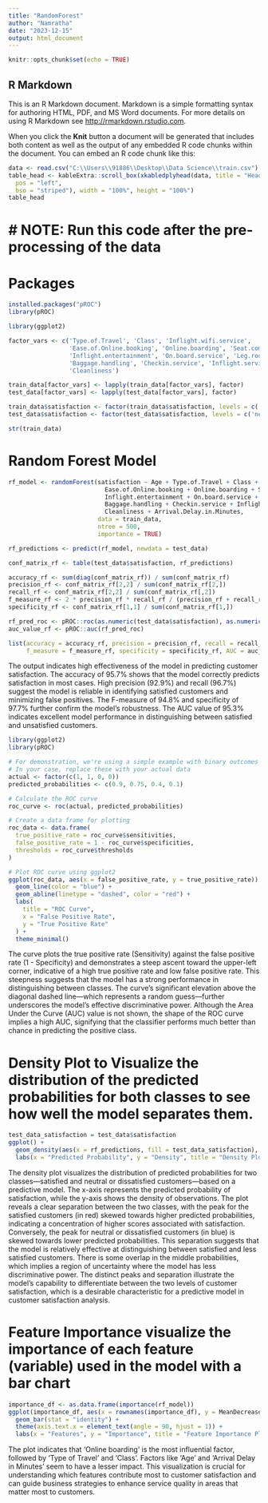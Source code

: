 ```yaml
---
title: "RandomForest"
author: "Namratha"
date: "2023-12-15"
output: html_document
---
```


```r
knitr::opts_chunk$set(echo = TRUE)
```

## R Markdown

This is an R Markdown document. Markdown is a simple formatting syntax for authoring HTML, PDF, and MS Word documents. For more details on using R Markdown see <http://rmarkdown.rstudio.com>.

When you click the **Knit** button a document will be generated that includes both content as well as the output of any embedded R code chunks within the document. You can embed an R code chunk like this:

```r
data <- read.csv("C:\\Users\\91886\\Desktop\\Data Science\\train.csv")
table_head <- kableExtra::scroll_box(xkabledplyhead(data, title = "Head for the data",
  pos = "left",
  bso = "striped"), width = "100%", height = "100%")
table_head
```
# # NOTE: Run this code after the pre-processing of the data

# Packages
```r
installed.packages("pROC")
library(pROC)

library(ggplot2)
```



```r

factor_vars <- c('Type.of.Travel', 'Class', 'Inflight.wifi.service', 
                 'Ease.of.Online.booking', 'Online.boarding', 'Seat.comfort',
                 'Inflight.entertainment', 'On.board.service', 'Leg.room.service',
                 'Baggage.handling', 'Checkin.service', 'Inflight.service',
                 'Cleanliness')

train_data[factor_vars] <- lapply(train_data[factor_vars], factor)
test_data[factor_vars] <- lapply(test_data[factor_vars], factor)

train_data$satisfaction <- factor(train_data$satisfaction, levels = c('neutral or dissatisfied', 'satisfied'))
test_data$satisfaction <- factor(test_data$satisfaction, levels = c('neutral or dissatisfied', 'satisfied'))

str(train_data)

```
# Random Forest Model

```r


rf_model <- randomForest(satisfaction ~ Age + Type.of.Travel + Class + Inflight.wifi.service + 
                           Ease.of.Online.booking + Online.boarding + Seat.comfort +
                           Inflight.entertainment + On.board.service + Leg.room.service +
                           Baggage.handling + Checkin.service + Inflight.service +
                           Cleanliness + Arrival.Delay.in.Minutes, 
                         data = train_data, 
                         ntree = 500,
                         importance = TRUE)

rf_predictions <- predict(rf_model, newdata = test_data)

conf_matrix_rf <- table(test_data$satisfaction, rf_predictions)

accuracy_rf <- sum(diag(conf_matrix_rf)) / sum(conf_matrix_rf)
precision_rf <- conf_matrix_rf[2,2] / sum(conf_matrix_rf[2,])
recall_rf <- conf_matrix_rf[2,2] / sum(conf_matrix_rf[,2])
f_measure_rf <- 2 * precision_rf * recall_rf / (precision_rf + recall_rf)
specificity_rf <- conf_matrix_rf[1,1] / sum(conf_matrix_rf[1,])

rf_pred_roc <- pROC::roc(as.numeric(test_data$satisfaction), as.numeric(rf_predictions))
auc_value_rf <- pROC::auc(rf_pred_roc)

list(accuracy = accuracy_rf, precision = precision_rf, recall = recall_rf, 
     f_measure = f_measure_rf, specificity = specificity_rf, AUC = auc_value_rf)

```


The output indicates high effectiveness of the model in predicting customer satisfaction. The accuracy of 95.7% shows that the model correctly predicts satisfaction in most cases. High precision (92.9%) and recall (96.7%) suggest the model is reliable in identifying satisfied customers and minimizing false positives. The F-measure of 94.8% and specificity of 97.7% further confirm the model's robustness. The AUC value of 95.3% indicates excellent model performance in distinguishing between satisfied and unsatisfied customers.

```r
library(ggplot2)
library(pROC)

# For demonstration, we're using a simple example with binary outcomes
# In your case, replace these with your actual data
actual <- factor(c(1, 1, 0, 0))
predicted_probabilities <- c(0.9, 0.75, 0.4, 0.1)

# Calculate the ROC curve
roc_curve <- roc(actual, predicted_probabilities)

# Create a data frame for plotting
roc_data <- data.frame(
  true_positive_rate = roc_curve$sensitivities,
  false_positive_rate = 1 - roc_curve$specificities,
  thresholds = roc_curve$thresholds
)

# Plot ROC curve using ggplot2
ggplot(roc_data, aes(x = false_positive_rate, y = true_positive_rate)) +
  geom_line(color = "blue") +
  geom_abline(linetype = "dashed", color = "red") +
  labs(
    title = "ROC Curve",
    x = "False Positive Rate",
    y = "True Positive Rate"
  ) +
  theme_minimal()

```
The curve plots the true positive rate (Sensitivity) against the false positive rate (1 - Specificity) and demonstrates a steep ascent toward the upper-left corner, indicative of a high true positive rate and low false positive rate. This steepness suggests that the model has a strong performance in distinguishing between classes. The curve's significant elevation above the diagonal dashed line—which represents a random guess—further underscores the model's effective discriminative power. Although the Area Under the Curve (AUC) value is not shown, the shape of the ROC curve implies a high AUC, signifying that the classifier performs much better than chance in predicting the positive class.

# Density Plot to Visualize the distribution of the predicted probabilities for both classes to see how well the model separates them.
```r
test_data_satisfaction = test_data$satisfaction
ggplot() +
  geom_density(aes(x = rf_predictions, fill = test_data_satisfaction), alpha = 0.5) +
  labs(x = "Predicted Probability", y = "Density", title = "Density Plot by Class")

```
The density plot visualizes the distribution of predicted probabilities for two classes—satisfied and neutral or dissatisfied customers—based on a predictive model. The x-axis represents the predicted probability of satisfaction, while the y-axis shows the density of observations. The plot reveals a clear separation between the two classes, with the peak for the satisfied customers (in red) skewed towards higher predicted probabilities, indicating a concentration of higher scores associated with satisfaction. Conversely, the peak for neutral or dissatisfied customers (in blue) is skewed towards lower predicted probabilities. This separation suggests that the model is relatively effective at distinguishing between satisfied and less satisfied customers. There is some overlap in the middle probabilities, which implies a region of uncertainty where the model has less discriminative power. The distinct peaks and separation illustrate the model's capability to differentiate between the two levels of customer satisfaction, which is a desirable characteristic for a predictive model in customer satisfaction analysis.

# Feature Importance visualize the importance of each feature (variable) used in the model with a bar chart
```r
importance_df <- as.data.frame(importance(rf_model))
ggplot(importance_df, aes(x = rownames(importance_df), y = MeanDecreaseGini)) +
  geom_bar(stat = "identity") +
  theme(axis.text.x = element_text(angle = 90, hjust = 1)) +
  labs(x = "Features", y = "Importance", title = "Feature Importance Plot")
```
The plot indicates that 'Online boarding' is the most influential factor, followed by 'Type of Travel' and 'Class'. Factors like 'Age' and 'Arrival Delay in Minutes' seem to have a lesser impact. This visualization is crucial for understanding which features contribute most to customer satisfaction and can guide business strategies to enhance service quality in areas that matter most to customers.

